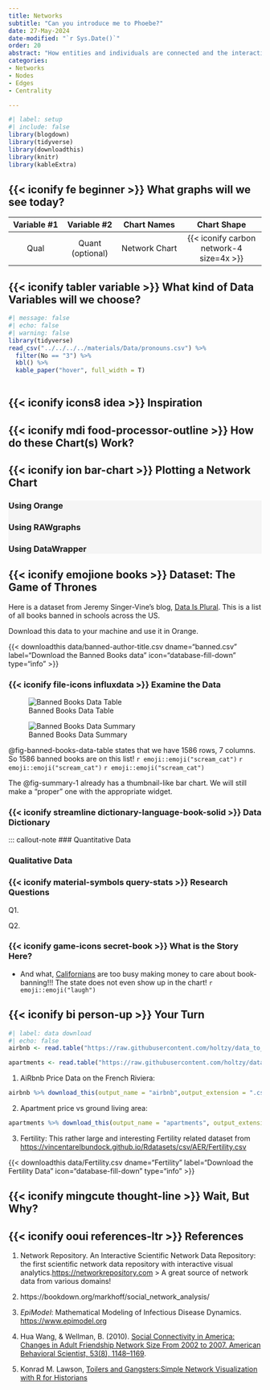 ```yaml
---
title: Networks
subtitle: "Can you introduce me to Phoebe?"
date: 27-May-2024
date-modified: "`r Sys.Date()`"
order: 20
abstract: "How entities and individuals are connected and the interactions that take place over this fabric of connections. Who emerges as the  go-to person and who is the go-through person!"
categories:
- Networks
- Nodes
- Edges
- Centrality

---
```


```r
#| label: setup
#| include: false
library(blogdown)
library(tidyverse)
library(downloadthis)
library(knitr)
library(kableExtra)

```

## {{< iconify fe beginner >}} What graphs will we see today?


| Variable #1 | Variable #2 | Chart Names | Chart Shape |
|:--------:|:--------:|:----------:|:-------------:|
|Qual| Quant (optional)|  Network Chart | {{< iconify carbon network-4 size=4x >}}  |


## {{< iconify tabler variable >}} What kind of Data Variables will we choose?

::: column-page-inset-right
```r
#| message: false
#| echo: false
#| warning: false
library(tidyverse)
read_csv("../../../../materials/Data/pronouns.csv") %>% 
  filter(No == "3") %>% 
  kbl() %>%
  kable_paper("hover", full_width = T)
  
```
:::

## {{< iconify icons8 idea >}} Inspiration



## {{< iconify mdi food-processor-outline >}} How do these Chart(s) Work?


## {{< iconify ion bar-chart >}} Plotting a Network Chart

::: {.panel-tabset .nav-pills style="background: whitesmoke;"}
### Using Orange


### Using RAWgraphs


### Using DataWrapper


:::

## {{< iconify emojione books >}} Dataset: The Game of Thrones

Here is a dataset from Jeremy Singer-Vine's blog, [Data Is Plural](https://www.data-is-plural.com/). This is a list of all books banned in schools across the US.

Download this data to your machine and use it in Orange.

{{< downloadthis data/banned-author-title.csv dname="banned.csv" label="Download the Banned Books data" icon="database-fill-down" type="info" >}}

### {{< iconify file-icons influxdata >}} Examine the Data

![Banned Books Data Table](images/banned.png){#fig-banned-books-data-table}

![Banned Books Data Summary](images/banned-summary.png){#fig-summary-1}


@fig-banned-books-data-table states that we have 1586 rows, 7 columns. So 1586 banned books are on this list! `r emoji::emoji("scream_cat")` `r emoji::emoji("scream_cat")` `r emoji::emoji("scream_cat")`

The @fig-summary-1 already has a thumbnail-like bar chart. We will still make a "proper" one with the appropriate widget.

### {{< iconify streamline dictionary-language-book-solid >}} Data Dictionary

::: callout-note
### Quantitative Data

::: callout-note
### Qualitative Data

:::

### {{< iconify material-symbols query-stats >}} Research Questions

::: callout-note
Q1. 


:::

::: callout-note
Q2. 
:::

### {{< iconify game-icons secret-book >}} What is the Story Here?



-   And what, [Californians](https://youtu.be/JU01v6Ziz1A) are too busy making money to care about book-banning!!! The state does not even show up in the chart! `r emoji::emoji("laugh")`

## {{< iconify bi person-up >}} Your Turn

```r
#| label: data download
#| echo: false
airbnb <- read.table("https://raw.githubusercontent.com/holtzy/data_to_viz/master/Example_dataset/1_OneNum.csv", header=TRUE)

apartments <- read.table("https://raw.githubusercontent.com/holtzy/data_to_viz/master/Example_dataset/2_TwoNum.csv", header=T, sep=",") %>% select(GrLivArea, SalePrice)

```

1. AiRbnb Price Data on the French Riviera:

```r
airbnb %>% download_this(output_name = "airbnb",output_extension = ".csv", button_label = "AiRbnb data", button_type = "default", icon = "fa fa-save")
```

2. Apartment price vs ground living area:

```r
apartments %>% download_this(output_name = "apartments", output_extension = ".csv", button_label = "Apartment Data", button_type = "default", icon = "fa fa-save",   class = "hvr-sweep-to-left")
```

3. Fertility: This rather large and interesting Fertility related dataset from <https://vincentarelbundock.github.io/Rdatasets/csv/AER/Fertility.csv>

{{< downloadthis data/Fertility.csv dname="Fertility" label="Download the Fertility Data" icon="database-fill-down" type="info" >}}

## {{< iconify mingcute thought-line >}} Wait, But Why?


## {{< iconify ooui references-ltr >}} References

1. Network Repository. An Interactive Scientific Network Data Repository: the first scientific network data repository with interactive visual analytics.<https://networkrepository.com>
> A great source of network data from various domains!

1. https://bookdown.org/markhoff/social_network_analysis/

1. *EpiModel*: Mathematical Modeling of Infectious Disease Dynamics. <https://www.epimodel.org>

1. Hua Wang, & Wellman, B. (2010). [Social Connectivity in America: Changes in Adult Friendship Network Size From 2002 to 2007. American Behavioral Scientist, 53(8), 1148–1169](https://sci-hub.se/https://doi.org/10.1177/0002764209356247).

1. Konrad M. Lawson, [Toilers and Gangsters:Simple Network
    Visualization with R for
    Historians](https://kmlawson.github.io/dh-tutorials/network.html)
